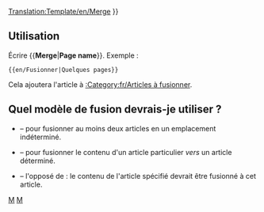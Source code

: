 <noinclude>[[Translation:Template/en/Merge]]</noinclude><noinclude>
</noinclude>
{{en/Ambox| type  = move
| image = en/Merge.png
| text  =  {{#IF: {{{1|}}} |
On a suggéré que cet article ou cette section soit <span class="plainlinks">[http://en.wikipedia.org/wiki/Wikipedia:Merging merged]</span> dans <!--
--> ''[[:{{NAMESPACE}}:{{{1}}}|{{{1}}}]]''. ([[:{{NAMESPACE}} talk:{{{1}}}|Discuss]]) | Aucun nom de page n'a été fourni, réglez ceci ou supprimez ce modèle
}} }}<includeonly>{{{2|[[Category:en/Articles à unifier|{{en/NOMDELAPAGE}}]]}}}</includeonly><noinclude>

==Utilisation==
Écrire <nowiki>{{</nowiki>'''Merge'''|'''Page name'''<nowiki>}}</nowiki>. Exemple :
<pre>{{en/Fusionner|Quelques pages}}</pre>
Cela ajoutera l'article à [[:Category:fr/Articles à fusionner]].

==Quel modèle de fusion devrais-je utiliser ?==
* {{en/S|fr/Fusionner}} &ndash; pour fusionner au moins deux articles en un emplacement indéterminé.
* {{en/S|fr/FusionnerA}} &ndash; pour fusionner le contenu d'un article particulier ''vers'' un article déterminé.
* {{en/S|fr/FusionnerDepuis}} &ndash; l'opposé de {{en/S|fr/FusionnerA}} : le contenu de l'article spécifié devrait être fusionné à cet article.

[[Category:fr/Modèles|M]][[Category:fr/Infobox|M]]</noinclude>